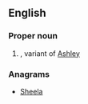 ==English==

===Proper noun===
{{en-proper noun}}

# {{given name|female|from=surnames}}, variant of [[Ashley]]

===Anagrams===
* [[Sheela#English|Sheela]]